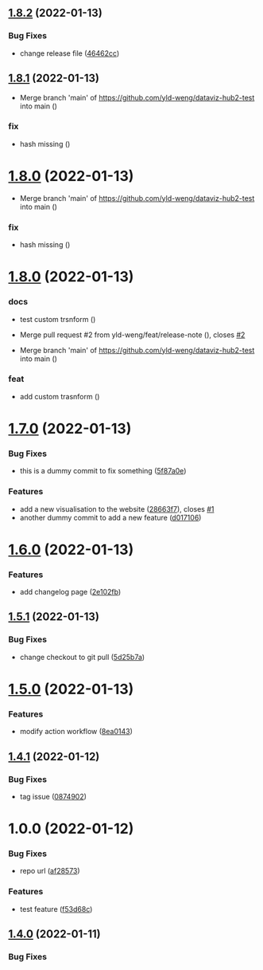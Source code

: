 ## [1.8.2](https://github.com/yld-weng/dataviz-hub2-test/compare/v1.8.1...v1.8.2) (2022-01-13)


### Bug Fixes

* change release file ([46462cc](https://github.com/yld-weng/dataviz-hub2-test/commit/46462cc60c5304437ce20031c361ac7f535560a8))

## [1.8.1](https://github.com/yld-weng/dataviz-hub2-test/compare/v1.8.0...v1.8.1) (2022-01-13)

- Merge branch 'main' of https://github.com/yld-weng/dataviz-hub2-test into main ([](https://github.com/yld-weng/dataviz-hub2-test/commit/73cf07f2ca14345f4a15979fbd454e4895c20ca2))

### fix

- hash missing ([](https://github.com/yld-weng/dataviz-hub2-test/commit/93ddbd1d162c5007ff36d0f082398f5184c65b34))

# [1.8.0](https://github.com/yld-weng/dataviz-hub2-test/compare/v1.7.0...v1.8.0) (2022-01-13)

- Merge branch 'main' of https://github.com/yld-weng/dataviz-hub2-test into main ([](https://github.com/yld-weng/dataviz-hub2-test/commit/73cf07f2ca14345f4a15979fbd454e4895c20ca2))

### fix

- hash missing ([](https://github.com/yld-weng/dataviz-hub2-test/commit/93ddbd1d162c5007ff36d0f082398f5184c65b34))

# [1.8.0](https://github.com/yld-weng/dataviz-hub2-test/compare/v1.7.0...v1.8.0) (2022-01-13)

### docs

- test custom trsnform ([](https://github.com/yld-weng/dataviz-hub2-test/commit/d97604a7f780d63c2cdfe25aa222acbfa2325f49))

- Merge pull request #2 from yld-weng/feat/release-note ([](https://github.com/yld-weng/dataviz-hub2-test/commit/02f09f77ebf8d0df451b6ad8f932c0baf4e4b4d5)), closes [#2](https://github.com/yld-weng/dataviz-hub2-test/issues/2)
- Merge branch 'main' of https://github.com/yld-weng/dataviz-hub2-test into main ([](https://github.com/yld-weng/dataviz-hub2-test/commit/316071653c56577f430dda73e85a7abe3238bdb7))

### feat

- add custom trasnform ([](https://github.com/yld-weng/dataviz-hub2-test/commit/6c417e245b8609ba10fa67c4e9debaf371b183b8))

# [1.7.0](https://github.com/yld-weng/dataviz-hub2-test/compare/v1.6.0...v1.7.0) (2022-01-13)

### Bug Fixes

- this is a dummy commit to fix something ([5f87a0e](https://github.com/yld-weng/dataviz-hub2-test/commit/5f87a0ea14ec6ba981d98c3a812fc77cac1dc034))

### Features

- add a new visualisation to the website ([28663f7](https://github.com/yld-weng/dataviz-hub2-test/commit/28663f7b595f895bc5e305821186ddbe71b4d2e6)), closes [#1](https://github.com/yld-weng/dataviz-hub2-test/issues/1)
- another dummy commit to add a new feature ([d017106](https://github.com/yld-weng/dataviz-hub2-test/commit/d017106f4aa2dd8249ff7b7daa6e9745e093b951))

# [1.6.0](https://github.com/yld-weng/dataviz-hub2-test/compare/v1.5.1...v1.6.0) (2022-01-13)

### Features

- add changelog page ([2e102fb](https://github.com/yld-weng/dataviz-hub2-test/commit/2e102fbd5841a86eccf891a505c374fe933797d4))

## [1.5.1](https://github.com/yld-weng/dataviz-hub2-test/compare/v1.5.0...v1.5.1) (2022-01-13)

### Bug Fixes

- change checkout to git pull ([5d25b7a](https://github.com/yld-weng/dataviz-hub2-test/commit/5d25b7af5517c08fe5aae5c8dc8ecc0fa8762388))

# [1.5.0](https://github.com/yld-weng/dataviz-hub2-test/compare/v1.4.1...v1.5.0) (2022-01-13)

### Features

- modify action workflow ([8ea0143](https://github.com/yld-weng/dataviz-hub2-test/commit/8ea014352d23fa7503b65e81dfbddb32f9c4da73))

## [1.4.1](https://github.com/yld-weng/dataviz-hub2-test/compare/v1.4.0...v1.4.1) (2022-01-12)

### Bug Fixes

- tag issue ([0874902](https://github.com/yld-weng/dataviz-hub2-test/commit/0874902f26eb11343f6fea8e0431a18e80d09bd6))

# 1.0.0 (2022-01-12)

### Bug Fixes

- repo url ([af28573](https://github.com/yld-weng/dataviz-hub2-test/commit/af28573ca4e0e8f3ae58a37f914ca8efba9cf7a3))

### Features

- test feature ([f53d68c](https://github.com/yld-weng/dataviz-hub2-test/commit/f53d68c56c7a8024d7e391b0c10aa74cfb84ea39))

## [1.4.0](https://github.com/researchdata-sheffield/dataviz-hub2/compare/v1.2.3...v1.2.4) (2022-01-11)

### Bug Fixes
